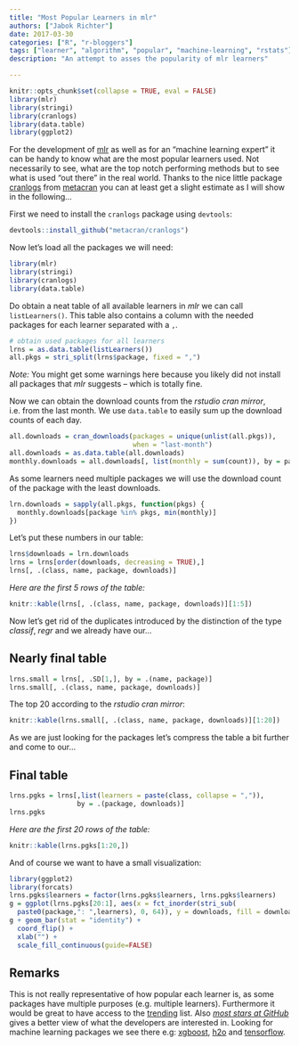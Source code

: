 ```yaml
---
title: "Most Popular Learners in mlr"
authors: ["Jabok Richter"]
date: 2017-03-30
categories: ["R", "r-bloggers"]
tags: ["learner", "algorithm", "popular", "machine-learning", "rstats"]
description: "An attempt to asses the popularity of mlr learners"

---
```


```r
knitr::opts_chunk$set(collapse = TRUE, eval = FALSE)
library(mlr)
library(stringi)
library(cranlogs)
library(data.table)
library(ggplot2)
```

For the development of [mlr](https://github.com/mlr-org/mlr) as well as for an "machine learning expert" it can be handy to know what are the most popular learners used.
Not necessarily to see, what are the top notch performing methods but to see what is used "out there" in the real world.
Thanks to the nice little package [cranlogs](https://github.com/metacran/cranlogs) from [metacran](https://www.r-pkg.org/) you can at least get a slight estimate as I will show in the following...

First we need to install the `cranlogs` package using `devtools`:

```r
devtools::install_github("metacran/cranlogs")
```

Now let's load all the packages we will need:

```r
library(mlr)
library(stringi)
library(cranlogs)
library(data.table)
```

Do obtain a neat table of all available learners in _mlr_ we can call `listLearners()`.
This table also contains a column with the needed packages for each learner separated with a `,`.

```r
# obtain used packages for all learners
lrns = as.data.table(listLearners())
all.pkgs = stri_split(lrns$package, fixed = ",")
```

_Note:_ You might get some warnings here because you likely did not install all packages that _mlr_ suggests -- which is totally fine.

Now we can obtain the download counts from the _rstudio cran mirror_, i.e. from the last month.
We use `data.table` to easily sum up the download counts of each day.

```r
all.downloads = cran_downloads(packages = unique(unlist(all.pkgs)),
                               when = "last-month")
all.downloads = as.data.table(all.downloads)
monthly.downloads = all.downloads[, list(monthly = sum(count)), by = package]
```

As some learners need multiple packages we will use the download count of the package with the least downloads.

```r
lrn.downloads = sapply(all.pkgs, function(pkgs) {
  monthly.downloads[package %in% pkgs, min(monthly)]
})
```

Let's put these numbers in our table:

```r
lrns$downloads = lrn.downloads
lrns = lrns[order(downloads, decreasing = TRUE),]
lrns[, .(class, name, package, downloads)]
```

_Here are the first 5 rows of the table:_

```r
knitr::kable(lrns[, .(class, name, package, downloads)][1:5])
```

Now let's get rid of the duplicates introduced by the distinction of the type _classif_, _regr_ and we already have our...

## Nearly final table

```r
lrns.small = lrns[, .SD[1,], by = .(name, package)]
lrns.small[, .(class, name, package, downloads)]
```

The top 20 according to the _rstudio cran mirror_:

```r
knitr::kable(lrns.small[, .(class, name, package, downloads)][1:20])
```

As we are just looking for the packages let's compress the table a bit further and come to our...

## Final table

```r
lrns.pgks = lrns[,list(learners = paste(class, collapse = ",")),
                 by = .(package, downloads)]
lrns.pgks
```

_Here are the first 20 rows of the table:_

```r
knitr::kable(lrns.pgks[1:20,])
```

And of course we want to have a small visualization:

```r
library(ggplot2)
library(forcats)
lrns.pgks$learners = factor(lrns.pgks$learners, lrns.pgks$learners)
g = ggplot(lrns.pgks[20:1], aes(x = fct_inorder(stri_sub(
  paste0(package,": ",learners), 0, 64)), y = downloads, fill = downloads))
g + geom_bar(stat = "identity") +
  coord_flip() +
  xlab("") +
  scale_fill_continuous(guide=FALSE)
```

## Remarks

This is not really representative of how popular each learner is, as some packages have multiple purposes (e.g. multiple learners).
Furthermore it would be great to have access to the [trending](https://www.r-pkg.org/trending) list.
Also [_most stars at GitHub_](https://www.r-pkg.org/starred) gives a better view of what the developers are interested in.
Looking for machine learning packages we see there e.g: [xgboost](https://github.com/dmlc/xgboost), [h2o](https://github.com/h2oai/h2o-3) and [tensorflow](https://github.com/rstudio/tensorflow).
